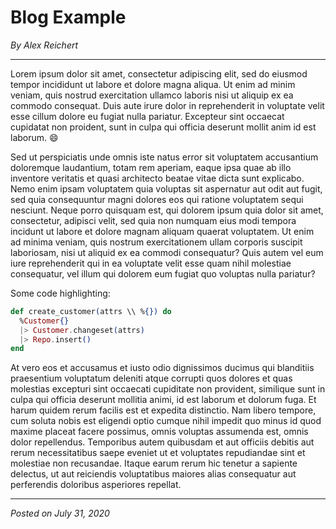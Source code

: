 

# Blog Example

_By Alex Reichert_

---

Lorem ipsum dolor sit amet, consectetur adipiscing elit, sed do eiusmod
tempor incididunt ut labore et dolore magna aliqua. Ut enim ad minim
veniam, quis nostrud exercitation ullamco laboris nisi ut aliquip ex ea
commodo consequat. Duis aute irure dolor in reprehenderit in voluptate
velit esse cillum dolore eu fugiat nulla pariatur. Excepteur sint
occaecat cupidatat non proident, sunt in culpa qui officia deserunt
mollit anim id est laborum. :smile:

<div style={{display: "flex", alignItems: "center", margin: '24px 0px'}}>
<p style={{flex: 1}}>
  Sed ut perspiciatis unde omnis iste natus error sit voluptatem accusantium
  doloremque laudantium, totam rem aperiam, eaque ipsa quae ab illo inventore
  veritatis et quasi architecto beatae vitae dicta sunt explicabo. Nemo enim
  ipsam voluptatem quia voluptas sit aspernatur aut odit aut fugit, sed quia
  consequuntur magni dolores eos qui ratione voluptatem sequi nesciunt. Neque
  porro quisquam est, qui dolorem ipsum quia dolor sit amet, consectetur,
  adipisci velit, sed quia non numquam eius modi tempora incidunt ut labore et
  dolore magnam aliquam quaerat voluptatem. Ut enim ad minima veniam, quis
  nostrum exercitationem ullam corporis suscipit laboriosam, nisi ut aliquid ex
  ea commodi consequatur? Quis autem vel eum iure reprehenderit qui in ea
  voluptate velit esse quam nihil molestiae consequatur, vel illum qui dolorem
  eum fugiat quo voluptas nulla pariatur?
</p>

<div style={{flex: 1, marginLeft: 24 }}>
  <ChatDemo />
</div>
</div>

Some code highlighting:

```elixir
def create_customer(attrs \\ %{}) do
  %Customer{}
  |> Customer.changeset(attrs)
  |> Repo.insert()
end
```

At vero eos et accusamus et iusto odio dignissimos ducimus qui
blanditiis praesentium voluptatum deleniti atque corrupti quos dolores
et quas molestias excepturi sint occaecati cupiditate non provident,
similique sunt in culpa qui officia deserunt mollitia animi, id est
laborum et dolorum fuga. Et harum quidem rerum facilis est et expedita
distinctio. Nam libero tempore, cum soluta nobis est eligendi optio
cumque nihil impedit quo minus id quod maxime placeat facere possimus,
omnis voluptas assumenda est, omnis dolor repellendus. Temporibus autem
quibusdam et aut officiis debitis aut rerum necessitatibus saepe eveniet
ut et voluptates repudiandae sint et molestiae non recusandae. Itaque
earum rerum hic tenetur a sapiente delectus, ut aut reiciendis
voluptatibus maiores alias consequatur aut perferendis doloribus
asperiores repellat.

---

_Posted on July 31, 2020_
